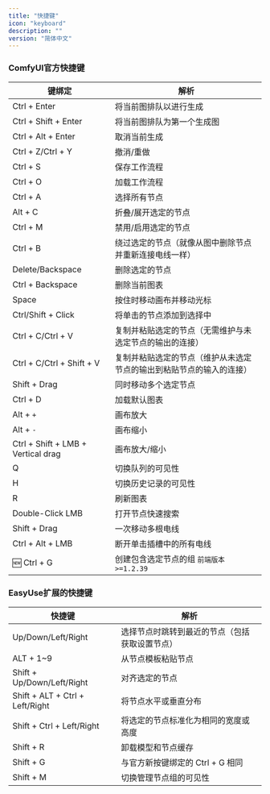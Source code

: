 ```yaml
---
title: "快捷键"
icon: "keyboard"
description: ""
version: "简体中文"
---
```


### ComfyUI官方快捷键


| 键绑定                              | 解析                                                                                                        |
|------------------------------------|--------------------------------------------------------------------------------------------------------------------|
| Ctrl + Enter                       | 将当前图排队以进行生成                                                                        |
| Ctrl + Shift + Enter               | 将当前图排队为第一个生成图                                                                     |
| Ctrl + Alt + Enter                 | 取消当前生成                                                                                         |
| Ctrl + Z/Ctrl + Y                  | 撤消/重做                                                                                                        |
| Ctrl + S                           | 保存工作流程                                                                                                 |
| Ctrl + O                           | 加载工作流程                                                                                                    |
| Ctrl + A                           | 选择所有节点                                                                                                   |
| Alt + C                            | 折叠/展开选定的节点                                                                                 |
| Ctrl + M                           | 禁用/启用选定的节点                                                                                         |
| Ctrl + B                           | 绕过选定的节点（就像从图中删除节点并重新连接电线一样）            |
| Delete/Backspace                   | 删除选定的节点                                                                                              |
| Ctrl + Backspace                   | 删除当前图表                                                                                           |
| Space                              | 按住时移动画布并移动光标                                                             |
| Ctrl/Shift + Click                 | 将单击的节点添加到选择中                                                                                |
| Ctrl + C/Ctrl + V                  | 复制并粘贴选定的节点（无需维护与未选定节点的输出的连接）                   |
| Ctrl + C/Ctrl + Shift + V          | 复制并粘贴选定的节点（维护从未选定节点的输出到粘贴节点的输入的连接） |
| Shift + Drag                       | 同时移动多个选定节点                                                                      |
| Ctrl + D                           | 加载默认图表                                                                                                |
| Alt + `+`                          | 画布放大                                                                                              |
| Alt + `-`                          | 画布缩小                                                                                                  |
| Ctrl + Shift + LMB + Vertical drag | 画布放大/缩小                                                                                                |
| Q                                  | 切换队列的可见性                                                                            |
| H                                  | 切换历史记录的可见性                                                                                     |
| R                                  | 刷新图表                                                                                                     |
| Double-Click LMB                   | 打开节点快速搜索                                                                                 |
| Shift + Drag                       | 一次移动多根电线                                                                              |
| Ctrl + Alt + LMB                   | 断开单击插槽中的所有电线                                                                            |
| 🆕 Ctrl + G                        | 创建包含选定节点的组 `前端版本>=1.2.39`

### EasyUse扩展的快捷键


| 快捷键                            | 解析                                                                                                        |
|------------------------------------|--------------------------------------------------------------------------------------------------------------------|
| Up/Down/Left/Right                 | 选择节点时跳转到最近的节点（包括获取设置节点）                                              |
| ALT + 1~9                          | 从节点模板粘贴节点                                                                                    |
| Shift + Up/Down/Left/Right         | 对齐选定的节点                                                                                              |
| Shift + ALT + Ctrl + Left/Right    | 将节点水平或垂直分布                                                                       |
| Shift + Ctrl + Left/Right          | 将选定的节点标准化为相同的宽度或高度                                                                   |
| Shift + R                          | 卸载模型和节点缓存                                                                                      |
| Shift + G                          | 与官方新按键绑定的 Ctrl + G 相同                                                                        |
| Shift + M                          | 切换管理节点组的可见性                                                                                                    |